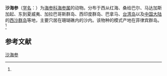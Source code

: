 {{Speciesbox
| name = 沙海参
| status = 
| status_system = 
| image = 
| genus = Holothuria
| species = arenicola
| authority = (Semper, 1868)<ref name='id12670'>{{cite web| url =http://www.bioinfo.cn/db05/BjdwSpecies.php?action=view&id=12670| title =沙海参| work =《中国动物物种编目数据库》| publisher =中国科学院微生物研究所| author =中国科学院动物研究所| accessdate =2009-04-28| deadurl =yes| archiveurl =https://web.archive.org/web/20131203122335/http://www.bioinfo.cn/db05/BjdwSpecies.php?action=view| archivedate =2013-12-03}}</ref>
}}

'''沙海参'''（[[学名|学名]]：{{lang|la|''Holothuria arenicola''}}）为[[海参科|海参科]][[海参属|海参属]]的动物。分布于西从红海、桑给巴尔、马达加斯加起、东到夏威夷、加拉巴哥斯群岛、西印度群岛、巴拿马、[[台湾岛|台湾岛]]以及[[中国大陆|中国大陆]]的[[西沙群岛|西沙群岛]]等地，主要穴居在珊瑚礁内的沙内。该物种的模式产地在菲律宾群岛。<ref name='id12670'/>

== 参考文献 ==
{{reflist}}

{{Wikispecies|Holothuria arenicola}}
{{Taxonbar|from=Q2030385}}

[[Category:海参属|沙海参]]


{{海参小作品}}